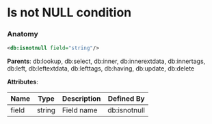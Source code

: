 # Is not NULL condition

### Anatomy

```xml
<db:isnotnull field="string"/>
```

**Parents**: db:lookup, db:select, db:inner, db:innerextdata, db:innertags, db:left, db:leftextdata, db:lefttags, db:having, db:update, db:delete

**Attributes**:

| Name | Type | Description | Defined By |
| ---- | ---- | ----------- | ---------- |
| field | string | Field name | db:isnotnull |


